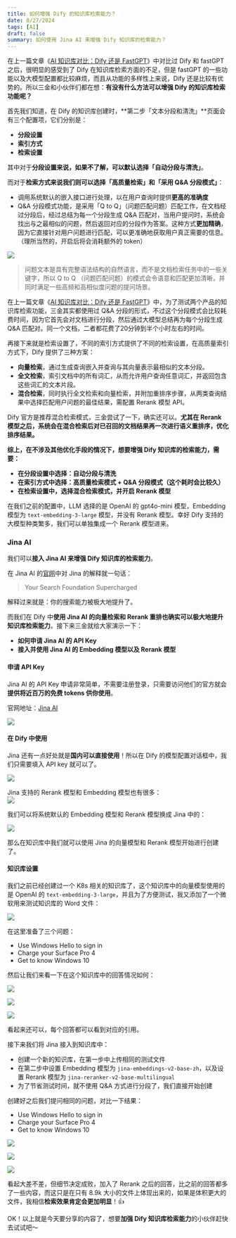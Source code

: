 ```yaml
---
title: 如何增强 Dify 的知识库检索能力？
date: 8/27/2024
tags: [AI]
draft: false
summary: 如何使用 Jina AI 来增强 Dify 知识库的检索能力？
---
```


在上一篇文章《[AI 知识库对比：Dify 还是 FastGPT](https://mp.weixin.qq.com/s?__biz=MzUyODkwNTg3MA==\&mid=2247485319\&idx=1\&sn=a16827942700d6bce469c815a933ea0c\&chksm=fa686466cd1fed706a2710a505f13b261a352d340fd503f1b6643a48d85e2f28a39b577ad6d4#rd)》中对比过 Dify 和 fastGPT 之后，很明显的感受到了 Dify 在知识库检索方面的不足，但是 fastGPT 的一些功能以及大模型配置都比较麻烦，而且从功能的多样性上来说，Dify 还是比较有优势的。所以三金和小伙伴们都在想：**有没有什么方法可以增强 Dify 的知识库检索功能呢？**

首先我们知道，在 Dify 的知识库创建时，\*\*第二步「文本分段和清洗」\*\*页面会有三个配置项，它们分别是：

*   **分段设置**
*   **索引方式**
*   **检索设置**

其中对于**分段设置来说，如果不了解，可以默认选择「自动分段与清洗」**。

而对于**检索方式来说我们则可以选择「高质量检索」和「采用 Q\&A 分段模式」**：

*   调用系统默认的嵌入接口进行处理，以在用户查询时提供**更高的准确度**
*   Q\&A 分段模式功能，是采用「Q to Q」（问题匹配问题）匹配工作，在文档经过分段后，经过总结为每一个分段生成 Q\&A 匹配对，当用户提问时，系统会找出与之最相似的问题，然后返回对应的分段作为答案。这种方式**更加精确**，因为它直接针对用户问题进行匹配，可以更准确地获取用户真正需要的信息。（理所当然的，开启后将会消耗额外的 token）

![](https://note.ihsxu.com/api/imgs/1724595451619.webp)

> 问题文本是具有完整语法结构的自然语言，而不是文档检索任务中的一些关键字，所以 Q to Q （问题匹配问题）的模式会令语意和匹配更加清晰，并同时满足一些高频和高相似度问题的提问场景。

在上一篇文章《[AI 知识库对比：Dify 还是 FastGPT](https://mp.weixin.qq.com/s?__biz=MzUyODkwNTg3MA==\&mid=2247485319\&idx=1\&sn=a16827942700d6bce469c815a933ea0c\&chksm=fa686466cd1fed706a2710a505f13b261a352d340fd503f1b6643a48d85e2f28a39b577ad6d4#rd)》中，为了测试两个产品的知识库检索功能，三金其实都使用过 Q\&A 分段的形式，不过这个分段模式会比较耗费时间，因为它首先会对文档进行分段，然后通过大模型总结再为每个分段生成 Q\&A 匹配对。同一个文档，二者都花费了20分钟到半个小时左右的时间。

再接下来就是检索设置了，不同的索引方式提供了不同的检索设置，在高质量索引方式下，Dify 提供了三种方案：

*   **向量检索**，通过生成查询嵌入并查询与其向量表示最相似的文本分段。
*   **全文检索**，索引文档中的所有词汇，从而允许用户查询任意词汇，并返回包含这些词汇的文本片段。
*   **混合检索**，同时执行全文检索和向量检索，并附加重排序步骤，从两类查询结果中选择匹配用户问题的最佳结果，需配置 Rerank 模型 API。

Dify 官方是推荐混合检索模式，三金尝试了一下，确实还可以。**尤其在 Rerank 模型之后，系统会在混合检索后对已召回的文档结果再一次进行语义重排序，优化排序结果。**

**综上，在不涉及其他优化手段的情况下，想要增强 Dify 知识库的检索能力，需要：**

*   **在分段设置中选择：自动分段与清洗**
*   **在索引方式中选择：高质量检索模式 + Q\&A 分段模式（这个耗时会比较久）**
*   **在检索设置中，选择混合检索模式，并开启 Rerank 模型**

在我们之前的配置中，LLM 选择的是 OpenAI 的 gpt4o-mini 模型，Embedding 模型为 `text-embedding-3-large` 模型，并没有 Rerank 模型。幸好 Dify 支持的大模型种类繁多，我们可以单独集成一个 Rerank 模型进来。

### Jina AI

我们可以**接入 Jina AI 来增强 Dify 知识库的检索能力**。

在 Jina AI 的[官网](https://jina.ai/)中对 Jina 的解释就一句话：

> Your Search Foundation Supercharged

解释过来就是：你的搜索能力被极大地提升了。

而我们在 Dify 中**使用 Jina AI 的向量检索和 Rerank 重排也确实可以极大地提升知识库检索能力**。接下来三金就给大家演示一下：

*   **如何申请 Jina AI 的 API Key**
*   **接入并使用 Jina AI 的 Embedding 模型以及 Rerank 模型**

#### 申请 API Key

Jina AI 的 API Key 申请非常简单，不需要注册登录，只需要访问他们的官方就会**提供将近百万的免费 tokens 供你使用**。

官网地址：[Jina AI](https://jina.ai/)

![](https://note.ihsxu.com/api/imgs/1724715775865.webp)

#### 在 Dify 中使用

Jina 还有一点好处就是**国内可以直接使用**！所以在 Dify 的模型配置对话框中，我们只需要填入 API key 就可以了。

![](https://note.ihsxu.com/api/imgs/1724716065512.webp)

Jina 支持的 Rerank 模型和 Embedding 模型也有很多：\
![](https://note.ihsxu.com/api/imgs/1724716125965.webp)

我们可以将系统默认的 Embedding 模型和 Rerank 模型换成 Jina 中的：

![](https://note.ihsxu.com/api/imgs/1724716224465.webp)

那么在知识库中我们就可以使用 Jina 的向量模型和 Rerank 模型开始进行创建了。

#### 知识库设置

我们之前已经创建过一个 K8s 相关的知识库了，这个知识库中的向量模型使用的是 OpenAI 的 `text-embedding-3-large`，并且为了方便测试，我又添加了一个微软用来测试知识库的 Word 文件：

![](https://note.ihsxu.com/api/imgs/1724716525112.webp)

在这里准备了三个问题：

*   Use Windows Hello to sign in
*   Charge your Surface Pro 4
*   Get to know Windows 10

然后让我们来看一下在这个知识库中的回答情况如何：

![](https://note.ihsxu.com/api/imgs/1724716752433.webp)

![](https://note.ihsxu.com/api/imgs/1724769590224.webp)

![](https://note.ihsxu.com/api/imgs/1724769640269.webp)

看起来还可以，每个回答都可以看到对应的引用。

接下来我们将 Jina 接入到知识库中：

*   创建一个新的知识库，在第一步中上传相同的测试文件
*   在第二步中设置 Embedding 模型为 `jina-embeddings-v2-base-zh`，以及设置 Rerank 模型为 `jina-reranker-v2-base-multilingual`
*   为了节省测试时间，就不使用 Q\&A 方式进行分段了，我们直接开始创建

创建好之后我们提问相同的问题，对比一下结果：

*   Use Windows Hello to sign in
*   Charge your Surface Pro 4
*   Get to know Windows 10

![](https://note.ihsxu.com/api/imgs/1724770288994.webp)

![](https://note.ihsxu.com/api/imgs/1724770308819.webp)

![](https://note.ihsxu.com/api/imgs/1724770349669.webp)

看起大差不差，但细节决定成败，加入了 Rerank 之后的回答，比之前的回答都多了一些内容，而这只是在只有 8.9k 大小的文件上体现出来的，如果是体积更大的文件，我相信**检索效果肯定会更加明显**！👍

OK！以上就是今天要分享的内容了，想要**加强 Dify 知识库检索能力**的小伙伴赶快去试试吧～

